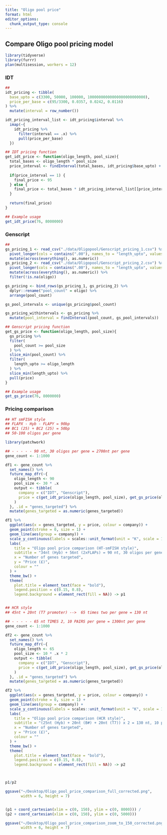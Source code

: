 ```yaml
---
title: "Oligo pool price"
format: html
editor_options: 
  chunk_output_type: console
---
```


## Compare Oligo pool pricing model

```r
library(tidyverse)
library(furrr)
plan(multisession, workers = 12)

```

### IDT

```r
##
idt_pricing <- tibble(
  base_upto = c(3300, 50000, 100000, 10000000000000000000000000),
  price_per_base = c(95/3300, 0.0357, 0.0242, 0.0116)
) %>%
  mutate(interval = row_number())

idt_pricing_interval_list <- idt_pricing$interval %>%
  imap(~{
    idt_pricing %>%
      filter(interval == .x) %>%
      pull(price_per_base)
  })

## IDT pricing function
get_idt_price <- function(oligo_length, pool_size){
  total_bases <- oligo_length * pool_size 
  price_interval <- findInterval(total_bases, idt_pricing$base_upto) + 1
  
  if(price_interval == 1) {
    final_price <- 95
  } else {
    final_price <- total_bases * idt_pricing_interval_list[[price_interval]]
  }
  
  return(final_price)
}

## Example usage
get_idt_price(76, 8000000)

```

### Genscript

```r
##
gs_pricing_1 <- read_csv("./data/Oligopool/Genscript_pricing_1.csv") %>%
  pivot_longer(cols = contains(".00"), names_to = "length_upto", values_to = "price") %>%
  mutate(across(everything(), as.numeric))
gs_pricing_2 <- read_csv("./data/Oligopool/Genscript_pricing_2.csv") %>%
  pivot_longer(cols = contains(".00"), names_to = "length_upto", values_to = "price") %>%
  mutate(across(everything(), as.numeric)) %>%
  filter(!is.na(oligo))

gs_pricing <- bind_rows(gs_pricing_1, gs_pricing_2) %>%
  dplyr::rename("pool_count" = oligo) %>%
  arrange(pool_count)

gs_pool_intervals <- unique(gs_pricing$pool_count)

gs_pricing_withintervals <- gs_pricing %>%
  mutate(pool_interval = findInterval(pool_count, gs_pool_intervals)) 

## Genscript pricing function
get_gs_price <- function(oligo_length, pool_size){
  gs_pricing %>%
  filter(
    pool_count >= pool_size
  ) %>%
  slice_min(pool_count) %>%
  filter(
    length_upto >= oligo_length
  ) %>%
  slice_min(length_upto) %>%
  pull(price)
}

## Example usage
get_gs_price(76, 8000000)

```

### Pricing comparison

```r
## HT smFISH style 
## FLAPX - Hyb - FLAPY = 90bp
## BC1 (25) + BC2 (25) = 50bp
## 50-100 oligos per gene

library(patchwork)

## - - - - - 90 nt, 30 oligos per gene = 2700nt per gene
gene_count <- 1:1000

df1 <- gene_count %>%
  set_names() %>%
  future_map_dfr(~{
    oligo_length <- 90
    pool_size <- 30 * .x
    output <- tibble(
      company = c("IDT", "Genscript"),
      price = c(get_idt_price(oligo_length, pool_size), get_gs_price(oligo_length, pool_size))
    )
  }, .id = "genes_targeted") %>%
  mutate(genes_targeted = as.numeric(genes_targeted))

df1 %>%
  ggplot(aes(x = genes_targeted, y = price, colour = company)) + 
  geom_point(stroke = 0, size = 1) +
  geom_line(aes(group = company)) + 
  scale_y_continuous(labels = scales::unit_format(unit = "K", scale = 1e-3)) + 
  labs(
    title = "Oligo pool price comparison (HT-smFISH style)",
    subtitle = "34nt (Hyb) + 56nt (2xFLAPs) = 90 nt, 30 oligos per gene",
    x = "Number of genes targeted",
    y = "Price (£)",
    colour = ""
  ) + 
  theme_bw() + 
  theme(
    plot.title = element_text(face = "bold"),
    legend.position = c(0.15, 0.8),
    legend.background = element_rect(fill = NA)) -> p1


## HCR style
## 45nt + 20nt (T7 promoter) -->  65 times two per gene = 130 nt

## - - - - - 65 nt TIMES 2, 10 PAIRS per gene = 1300nt per gene
gene_count <- 1:1000

df2 <- gene_count %>%
  set_names() %>%
  future_map_dfr(~{
    oligo_length <- 65
    pool_size <- 10 * .x * 2
    output <- tibble(
      company = c("IDT", "Genscript"),
      price = c(get_idt_price(oligo_length, pool_size), get_gs_price(oligo_length, pool_size))
    )
  }, .id = "genes_targeted") %>%
  mutate(genes_targeted = as.numeric(genes_targeted))

df2 %>%
  ggplot(aes(x = genes_targeted, y = price, colour = company)) + 
  geom_point(stroke = 0, size = 1) +
  geom_line(aes(group = company)) + 
  scale_y_continuous(labels = scales::unit_format(unit = "K", scale = 1e-3)) + 
  labs(
    title = "Oligo pool price comparison (HCR style)",
    subtitle = "(25nt (Hyb) + 20nt (B#) + 20nt (T7)) x 2 = 130 nt, 10 pairs per gene",
    x = "Number of genes targeted",
    y = "Price (£)",
    colour = ""
  ) + 
  theme_bw() + 
  theme(
    plot.title = element_text(face = "bold"),
    legend.position = c(0.15, 0.8),
    legend.background = element_rect(fill = NA)) -> p2



p1/p2

ggsave("~/Desktop/Oligo_pool_price_comparison_full_corrected.png", 
       width = 6, height = 7)


(p1 + coord_cartesian(xlim = c(0, 150), ylim = c(0, 8000))) /
(p2 + coord_cartesian(xlim = c(0, 150), ylim = c(0, 5000)))

ggsave("~/Desktop/Oligo_pool_price_comparison_zoom_to_150_corrected.png", 
       width = 6, height = 7)


```





























